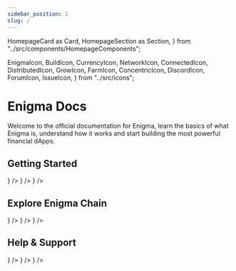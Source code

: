 ```yaml
---
sidebar_position: 1
slug: /
---
```


  HomepageCard as Card,
  HomepageSection as Section,
} from "../src/components/HomepageComponents";

  EnigmaIcon,
  BuildIcon,
  CurrencyIcon,
  NetworkIcon,
  ConnectedIcon,
  DistributedIcon,
  GrowIcon,
  FarmIcon,
  ConcentricIcon,
  DiscordIcon,
  ForumIcon,
  IssueIcon,
} from "../src/icons";

# Enigma Docs

Welcome to the official documentation for Enigma, learn the basics of what Enigma is, understand how it works and start building the most powerful financial dApps.

## Getting Started

<Section
  title="Read all about Enigma Chain or dive straight into the code with guides"
  id="web-sdks"
  hasSubSections
>
  <Section>
    <Card
      title="Dev Tools"
      description="Set up your tools and build on Enigma"
      to="/develop/tools/"
      icon={<CurrencyIcon />}
    />
    <Card
      title="Dev Guides"
      description="Learn by doing, CosmWasm and Exchange guides"
      to="/develop/guides/"
      icon={<GrowIcon />}
    />
    <Card
      title="Enigma Native Modules"
      description="Enigma is an open, interoperable layer-one blockchain"
      to="/develop/modules/"
      icon={<DistributedIcon />}
    />
  </Section>
</Section>

## Explore Enigma Chain

<Section title="Get familiar with Enigma Chain and explore its main concepts." id="web-explore" hasSubSections >
  <Section>
    <Card
      title="What is Enigma?"
      description="Enigma is an open, interoperable layer-one blockchain for building powerful DeFi applications"
      to="/learn/introduction"
      icon={<EnigmaIcon />}
    />
    <Card
      title="Enigma Hub"
      description="The platform and gateway that allows you to interact directly with Enigma"
      to="/learn/enigma-hub/"
      icon={<FarmIcon />}
    />
    <Card
      title="Enigma Basic Concepts"
      description="Cover all the Enigma main concepts including the FURY Coin, Gas, Fees, Wallets and more"
      to="/category/basic-concepts"
      icon={<ConcentricIcon />}
    />

  </Section>
</Section>

## Help & Support

<Section title="Get in touch with Enigma devs and the builder's community." id="web-explore" hasSubSections >
  <Section>
    <Card
      title="Developer Chat"
      description="Chat with Enigma developers on Discord."
      to="https://discord.gg/enigma"
      icon={<DiscordIcon />}
    />
    <Card
      title="Found an Issue?"
      description="Help us improve this page by suggesting edits on GitHub."
      to="https://docs.google.com/forms/d/e/1FAIpQLSc9LYBdSOd28iwm4CdWsbIt0T6jwzRdlkdrGgfqNu5smWlCkg/viewform"
      icon={<IssueIcon />}
    />
    <Card
      title="Enigma Forum"
      description="Join the Enigma Forum to learn more."
      to="https://gov.enigma.network/"
      icon={<ForumIcon />}
    />

  </Section>
</Section>